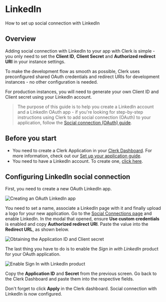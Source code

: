 # LinkedIn

How to set up social connection with LinkedIn

## Overview

Adding social connection with LinkedIn to your app with Clerk is simple - you only need to set the **Client ID**, **Client Secret** and **Authorized redirect URI** in your instance settings.

To make the development flow as smooth as possible, Clerk uses  preconfigured shared OAuth credentials and redirect URIs for development instances - no other configuration is needed.

For production instances, you will need to generate your own Client ID and Client secret using your LinkedIn account.

> The purpose of this guide is to help you create a LinkedIn account and a  LinkedIn OAuth app - if you're looking for step-by-step instructions  using Clerk to add social connection (OAuth) to your application, follow the [Social connection (OAuth) guide](https://clerk.com/docs/authentication/social-connections-oauth).

## Before you start

- You need to create a Clerk Application in your [Clerk Dashboard](https://dashboard.clerk.dev/). For more information, check out our [Set up your application guide](/get-started/setup-clerk).
- You need to have a LinkedIn account. To create one, [click here](https://developer.linkedin.com/).

## Configuring LinkedIn social connection

First, you need to create a new OAuth LinkedIn app.

![Creating an OAuth LinkedIn app](./linkedin/148540a6928a19c42d105d50c91bd4a61c1d3326-1096x978.png)

You need to set a name, associate a LinkedIn page with it and finally upload a logo for your new application. Go to the [Social Connections page](https://dashboard.clerk.dev/last-active?path=authentication/social) and enable LinkedIn. In the modal that opened, ensure **Use custom credentials** is enabled and copy **Authorized redirect URI**. Paste the value into the **Redirect URL**, as shown below.

![Obtaining the Application ID and Client secret](./linkedin/c3532a2089d98362370241bc43355e95035555da-1089x837.png)

The last thing you have to do is to enable the *Sign in with LinkedIn* product for your OAuth application.

![Enable Sign In with LinkedIn product](./linkedin/9b2aae3fa3612dd7ae3b982b2c5a7e1d41409d49-1064x765.png)

Copy the **Application ID** and **Secret** from the previous screen. Go back to the Clerk Dashboard and paste them into the respective fields.

Don't forget to click **Apply** in the Clerk dashboard. Social connection with LinkedIn is now configured.
